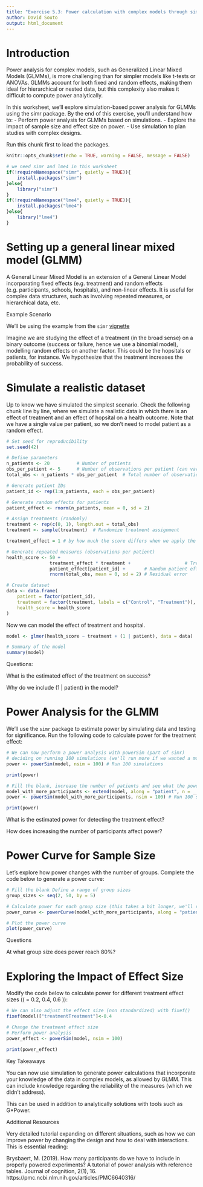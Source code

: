 ```yaml
---
title: "Exercise 5.3: Power calculation with complex models through simulation"
author: David Souto
output: html_document
---
```


# Introduction

Power analysis for complex models, such as Generalized Linear Mixed Models (GLMMs), is more challenging than for simpler models like t-tests or ANOVAs. GLMMs account for both fixed and random effects, making them ideal for hierarchical or nested data, but this complexity also makes it difficult to compute power analytically.

In this worksheet, we’ll explore simulation-based power analysis for GLMMs using the simr package. By the end of this exercise, you’ll understand how to:
- Perform power analysis for GLMMs based on simulations.
- Explore the impact of sample size and effect size on power.
- Use simulation to plan studies with complex designs.

Run this chunk first to load the packages.

```r
knitr::opts_chunk$set(echo = TRUE, warning = FALSE, message = FALSE)

# we need simr and lme4 in this worksheet
if(!requireNamespace("simr", quietly = TRUE)){ 
    install.packages("simr")
}else{
    library("simr")
}
if(!requireNamespace("lme4", quietly = TRUE)){ 
    install.packages("lme4")
}else{
    library("lme4")
}
```


# Setting up a general linear mixed model (GLMM)

A General Linear Mixed Model is an extension of a General Linear Model incorporating fixed effects (e.g. treatment) and random effects (e.g. participants, schools, hospitals), and non-linear effects. It is useful for complex data structures, such as involving repeated measures, or hierarchical data, etc.  

Example Scenario

We'll be using the example from the `simr` [vignette](https://cran.r-project.org/web/packages/simr/vignettes/examples.html)

Imagine we are studying the effect of a treatment (in the broad sense) on a binary outcome (success or failure, hence we use a binomial model), modelling random effects on another factor. This could be the hopsitals or patients, for instance. We hypothesize that the treatment increases the probability of success.

# Simulate a realistic dataset

Up to know we have simulated the simplest scenario. Check the following chunk line by line, where we simulate a realistic data in which there is an effect of treatment and an effect of hopsital on a health outcome. Note that we have a single value per patient, so we don't need to model patient as a random effect.


```r

# Set seed for reproducibility
set.seed(42)

# Define parameters
n_patients <- 20          # Number of patients
obs_per_patient <- 5      # Number of observations per patient (can vary)
total_obs <- n_patients * obs_per_patient  # Total number of observations

# Generate patient IDs
patient_id <- rep(1:n_patients, each = obs_per_patient)

# Generate random effects for patients
patient_effect <- rnorm(n_patients, mean = 0, sd = 2)

# Assign treatments (randomly)
treatment <- rep(c(0, 1), length.out = total_obs)
treatment <- sample(treatment)  # Randomize treatment assignment

treatment_effect = 1 # by how much the score differs when we apply the treatment

# Generate repeated measures (observations per patient)
health_score <- 50 + 
                treatment_effect * treatment +                    # Treatment effect
                patient_effect[patient_id] +       # Random patient effects
                rnorm(total_obs, mean = 0, sd = 2) # Residual error

# Create dataset
data <- data.frame(
    patient = factor(patient_id),
    treatment = factor(treatment, labels = c("Control", "Treatment")),
    health_score = health_score
)

```

Now we can model the effect of treatment and hospital. 

```r
model <- glmer(health_score ~ treatment + (1 | patient), data = data) 

# Summary of the model 
summary(model)
```
Questions:

What is the estimated effect of the treatment on success?

Why do we include (1 | patient) in the model?

# Power Analysis for the GLMM

We’ll use the `simr` package to estimate power by simulating data and testing for significance. Run the following code to calculate power for the treatment effect:

```r
# We can now perform a power analysis with powerSim (part of simr)
# deciding on running 100 simulations (we'll run more if we wanted a more accurate estimate)
power <- powerSim(model, nsim = 100) # Run 100 simulations 

print(power)

# Fill the blank, increase the number of patients and see what the power is
model_with_more_participants <- extend(model, along = "patient", n = ___) 
power <- powerSim(model_with_more_participants, nsim = 100) # Run 100 simulations 

print(power)

```
What is the estimated power for detecting the treatment effect?

How does increasing the number of participants affect power?

# Power Curve for Sample Size

Let’s explore how power changes with the number of groups. Complete the code below to generate a power curve:

```r
# Fill the blank Define a range of group sizes 
group_sizes <- seq(2, 50, by = 5) 

# Calculate power for each group size (this takes a bit longer, we'll reduce the number of simulations)
power_curve <- powerCurve(model_with_more_participants, along = "patient", breaks = group_sizes, nsim = 20) 

# Plot the power curve 
plot(power_curve)
```

Questions

At what group size does power reach 80%?

# Exploring the Impact of Effect Size

Modify the code below to calculate power for different treatment effect sizes (( \beta = 0.2, 0.4, 0.6 )):

```r

# We can also adjust the effect size (non standardized) with fixef()
fixef(model)["treatmentTreatment"]<-0.4

# Change the treatment effect size 
# Perform power analysis 
power_effect <- powerSim(model, nsim = 100) 

print(power_effect)

```

Key Takeaways

You can now use simulation to generate power calculations that incorporate your knowledge of the data in complex models, as allowed by GLMM. This can include knowledge regarding the reliability of the measures (which we didn't address).

This can be used in addition to analytically solutions with tools such as G*Power.

Additional Resources

Very detailed tutorial expanding on different situations, such as how we can improve power by changing the design and how to deal with interactions. This is essential reading:

Brysbaert, M. (2019). How many participants do we have to include in properly powered experiments? A tutorial of power analysis with reference tables. Journal of cognition, 2(1), 16. https://pmc.ncbi.nlm.nih.gov/articles/PMC6640316/
